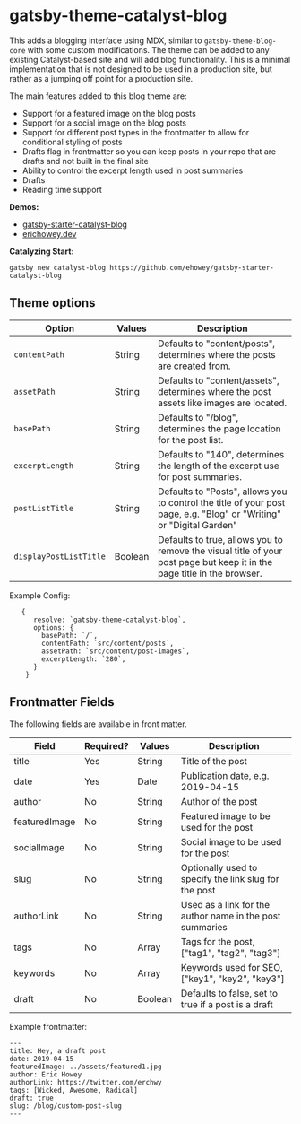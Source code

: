<SEO
  title="Gatsby-Theme-Catalyst-Blog"
  description="Gatsby Theme Catalyst Blog adds an MDX based blog on top of the core theme. Gatsby Theme Catalyst is an opinionated set of integrated themes and starters to accelerate your next Gatsby project."
/>

# gatsby-theme-catalyst-blog

This adds a blogging interface using MDX, similar to `gatsby-theme-blog-core` with some custom modifications. The theme can be added to any existing Catalyst-based site and will add blog functionality. This is a minimal implementation that is not designed to be used in a production site, but rather as a jumping off point for a production site.

The main features added to this blog theme are:

- Support for a featured image on the blog posts
- Support for a social image on the blog posts
- Support for different post types in the frontmatter to allow for conditional styling of posts
- Drafts flag in frontmatter so you can keep posts in your repo that are drafts and not built in the final site
- Ability to control the excerpt length used in post summaries
- Drafts
- Reading time support

**Demos:**

- [gatsby-starter-catalyst-blog](https://gatsby-starter-catalyst-blog.netlify.app/)
- [erichowey.dev](https://www.erichowey.dev/writing)

**Catalyzing Start:**

`gatsby new catalyst-blog https://github.com/ehowey/gatsby-starter-catalyst-blog`

## Theme options

| Option                 | Values  | Description                                                                                                             |
| ---------------------- | ------- | ----------------------------------------------------------------------------------------------------------------------- |
| `contentPath`          | String  | Defaults to "content/posts", determines where the posts are created from.                                               |
| `assetPath`            | String  | Defaults to "content/assets", determines where the post assets like images are located.                                 |
| `basePath`             | String  | Defaults to "/blog", determines the page location for the post list.                                                    |
| `excerptLength`        | String  | Defaults to "140", determines the length of the excerpt use for post summaries.                                         |
| `postListTitle`        | String  | Defaults to "Posts", allows you to control the title of your post page, e.g. "Blog" or "Writing" or "Digital Garden"    |
| `displayPostListTitle` | Boolean | Defaults to true, allows you to remove the visual title of your post page but keep it in the page title in the browser. |

Example Config:

```
   {
      resolve: `gatsby-theme-catalyst-blog`,
      options: {
        basePath: `/`,
        contentPath: `src/content/posts`,
        assetPath: `src/content/post-images`,
        excerptLength: `280`,
      }
    }
```

## Frontmatter Fields

The following fields are available in front matter.

| Field         | Required? | Values  | Description                                              |
| ------------- | --------- | ------- | -------------------------------------------------------- |
| title         | Yes       | String  | Title of the post                                        |
| date          | Yes       | Date    | Publication date, e.g. 2019-04-15                        |
| author        | No        | String  | Author of the post                                       |
| featuredImage | No        | String  | Featured image to be used for the post                   |
| socialImage   | No        | String  | Social image to be used for the post                     |
| slug          | No        | String  | Optionally used to specify the link slug for the post    |
| authorLink    | No        | String  | Used as a link for the author name in the post summaries |
| tags          | No        | Array   | Tags for the post, ["tag1", "tag2", "tag3"]              |
| keywords      | No        | Array   | Keywords used for SEO, ["key1", "key2", "key3"]          |
| draft         | No        | Boolean | Defaults to false, set to true if a post is a draft      |

Example frontmatter:

```
---
title: Hey, a draft post
date: 2019-04-15
featuredImage: ../assets/featured1.jpg
author: Eric Howey
authorLink: https://twitter.com/erchwy
tags: [Wicked, Awesome, Radical]
draft: true
slug: /blog/custom-post-slug
---
```
